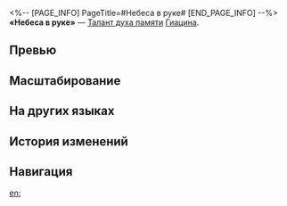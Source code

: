 <%-- [PAGE_INFO]
PageTitle=#Небеса в руке#
[END_PAGE_INFO] --%>
{{Навык Инфобокс
|Название         = Небеса в руке
|Изображение      = Навык Небеса в руке.png
|Персонаж         = Гиацина
|Тип              = Талант духа памяти
|Тэг              = Восстановление
|УронСтойк        = 
|ЭнергияГен       = 
|Энергия          = 
|Длительность     = 
|Описание         = Скорость Ики остаётся равна 0, она игнорирует {{Доп эффект|ослабления}} и не появляется на панели порядка действий.<br />Если НР какого-либо союзника, кроме Ики, опускается, Ика расходует 4% от своего макс. НР в начале хода или после действия любого союзника и восстанавливает этому союзнику НР, равное {{Цвет|Выделенный|1%—2,2%}} от макс. НР Гиацины плюс {{Цвет|Выделенный|10—22}} ед.<br />Пока Гиацина находится в состоянии После дождя, использование умения Гиацины немедленно даёт Ике 1 {{Доп эффект|дополнительный ход}} и заставляет её автоматически использовать умение «Тучи прочь!». Ика дополнительно восстанавливает всем союзникам НР, равное {{Цвет|Выделенный|1%—2,2%}} от макс. НР Гиацины плюс {{Цвет|Выделенный|10—22}} ед., когда активируется эффект исцеления, описанный в её таланте. Длительность всех {{Доп эффект|продолжительных эффектов}} Ики уменьшается на 1 ход после того, как она использует атаку.
|Свойство1        = 
|Масштабирование1 = 
}}
'''«Небеса в руке»''' — [[Талант духа памяти]] [[Гиацина]].

==Превью==
{{Превью
|Файл = Небеса в руке Превью
}}

==Масштабирование==
{{Масштабирование навыка
|1%;1.2%;1.4%;1.6%;1.8%;2%;2.2%;2.4%;2.6%;2.8%
|1000%;1200%;1400%;1600%;1800%;2000%;2200%;2400%;2600%;2800%
|1%;1.2%;1.4%;1.6%;1.8%;2%;2.2%;2.4%;2.6%;2.8%
|1000%;1200%;1400%;1600%;1800%;2000%;2200%;2400%;2600%;2800%
}}

==На других языках==
{{На других языках
|en   = Take Sky in Hand
|zhs  = 牵起晴空的手
|zht  = 牽起晴空的手
|ja   = {{Rubi|青空|あおぞら}}と{{Rubi|手|て}}を{{Rubi|取|と}}り{{Rubi|合|あ}}って
|ko   = 맑은 하늘의 손을 잡고
|es   = Tomar la mano del cielo
|fr   = Garde-ciel
|ru   = Небеса в руке
|th   = Take Sky in Hand
|vi   = Bàn Tay Nắm Lấy Trời Xanh
|de   = Halte die Hand des klaren Himmels
|id   = Take Sky in Hand
|pt   = Segure nas Mãos do Céu
}}

==История изменений==
{{История изменений|3.5}}

==Навигация==
{{Навык Навбокс|Гиацина}}

[[en:]]